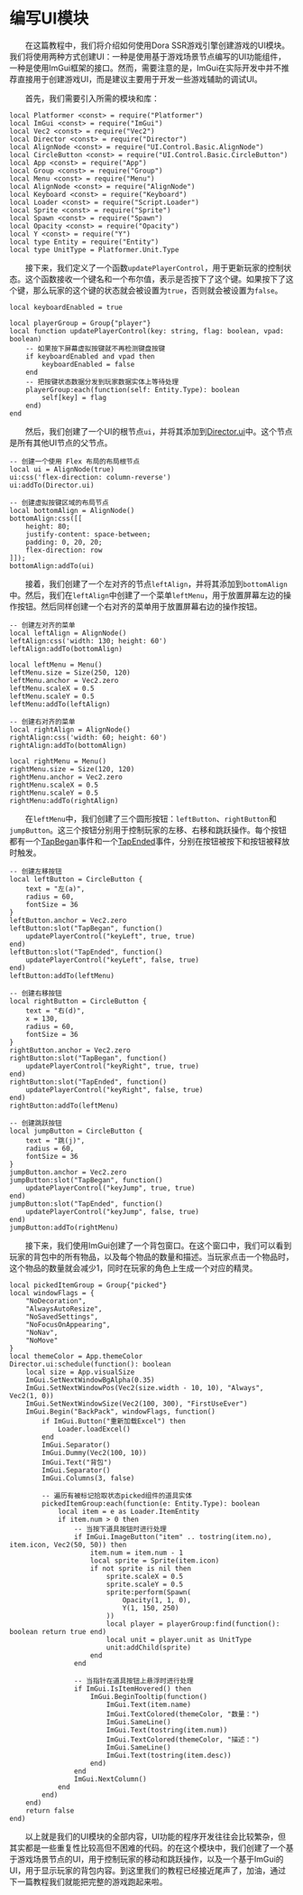 
# 编写UI模块

&emsp;&emsp;在这篇教程中，我们将介绍如何使用Dora SSR游戏引擎创建游戏的UI模块。我们将使用两种方式创建UI：一种是使用基于游戏场景节点编写的UI功能组件，一种是使用ImGui框架的接口。然而，需要注意的是，ImGui在实际开发中并不推荐直接用于创建游戏UI，而是建议主要用于开发一些游戏辅助的调试UI。

&emsp;&emsp;首先，我们需要引入所需的模块和库：

```tl title="Script/UI.tl"
local Platformer <const> = require("Platformer")
local ImGui <const> = require("ImGui")
local Vec2 <const> = require("Vec2")
local Director <const> = require("Director")
local AlignNode <const> = require("UI.Control.Basic.AlignNode")
local CircleButton <const> = require("UI.Control.Basic.CircleButton")
local App <const> = require("App")
local Group <const> = require("Group")
local Menu <const> = require("Menu")
local AlignNode <const> = require("AlignNode")
local Keyboard <const> = require("Keyboard")
local Loader <const> = require("Script.Loader")
local Sprite <const> = require("Sprite")
local Spawn <const> = require("Spawn")
local Opacity <const> = require("Opacity")
local Y <const> = require("Y")
local type Entity = require("Entity")
local type UnitType = Platformer.Unit.Type
```

&emsp;&emsp;接下来，我们定义了一个函数`updatePlayerControl`，用于更新玩家的控制状态。这个函数接收一个键名和一个布尔值，表示是否按下了这个键。如果按下了这个键，那么玩家的这个键的状态就会被设置为`true`，否则就会被设置为`false`。

```tl title="Script/UI.tl"
local keyboardEnabled = true

local playerGroup = Group{"player"}
local function updatePlayerControl(key: string, flag: boolean, vpad: boolean)
	-- 如果按下屏幕虚拟按键就不再检测键盘按键
	if keyboardEnabled and vpad then
		keyboardEnabled = false
	end
	-- 把按键状态数据分发到玩家数据实体上等待处理
	playerGroup:each(function(self: Entity.Type): boolean
		self[key] = flag
	end)
end
```

&emsp;&emsp;然后，我们创建了一个UI的根节点`ui`，并将其添加到[Director.ui](/docs/api/Class/Director#ui)中。这个节点是所有其他UI节点的父节点。

```tl title="Script/UI.tl"
-- 创建一个使用 Flex 布局的布局根节点
local ui = AlignNode(true)
ui:css('flex-direction: column-reverse')
ui:addTo(Director.ui)

-- 创建虚拟按键区域的布局节点
local bottomAlign = AlignNode()
bottomAlign:css([[
	height: 80;
	justify-content: space-between;
	padding: 0, 20, 20;
	flex-direction: row
]]);
bottomAlign:addTo(ui)
```

&emsp;&emsp;接着，我们创建了一个左对齐的节点`leftAlign`，并将其添加到`bottomAlign`中。然后，我们在`leftAlign`中创建了一个菜单`leftMenu`，用于放置屏幕左边的操作按钮。然后同样创建一个右对齐的菜单用于放置屏幕右边的操作按钮。

```tl title="Script/UI.tl"
-- 创建左对齐的菜单
local leftAlign = AlignNode()
leftAlign:css('width: 130; height: 60')
leftAlign:addTo(bottomAlign)

local leftMenu = Menu()
leftMenu.size = Size(250, 120)
leftMenu.anchor = Vec2.zero
leftMenu.scaleX = 0.5
leftMenu.scaleY = 0.5
leftMenu:addTo(leftAlign)

-- 创建右对齐的菜单
local rightAlign = AlignNode()
rightAlign:css('width: 60; height: 60')
rightAlign:addTo(bottomAlign)

local rightMenu = Menu()
rightMenu.size = Size(120, 120)
rightMenu.anchor = Vec2.zero
rightMenu.scaleX = 0.5
rightMenu.scaleY = 0.5
rightMenu:addTo(rightAlign)
```

&emsp;&emsp;在`leftMenu`中，我们创建了三个圆形按钮：`leftButton`、`rightButton`和`jumpButton`。这三个按钮分别用于控制玩家的左移、右移和跳跃操作。每个按钮都有一个[TapBegan](/docs/api/Node%20Event/Node#tapbegan)事件和一个[TapEnded](/docs/api/Node%20Event/Node#tapended)事件，分别在按钮被按下和按钮被释放时触发。

```tl title="Script/UI.tl"
-- 创建左移按钮
local leftButton = CircleButton {
	text = "左(a)",
	radius = 60,
	fontSize = 36
}
leftButton.anchor = Vec2.zero
leftButton:slot("TapBegan", function()
	updatePlayerControl("keyLeft", true, true)
end)
leftButton:slot("TapEnded", function()
	updatePlayerControl("keyLeft", false, true)
end)
leftButton:addTo(leftMenu)

-- 创建右移按钮
local rightButton = CircleButton {
	text = "右(d)",
	x = 130,
	radius = 60,
	fontSize = 36
}
rightButton.anchor = Vec2.zero
rightButton:slot("TapBegan", function()
	updatePlayerControl("keyRight", true, true)
end)
rightButton:slot("TapEnded", function()
	updatePlayerControl("keyRight", false, true)
end)
rightButton:addTo(leftMenu)

-- 创建跳跃按钮
local jumpButton = CircleButton {
	text = "跳(j)",
	radius = 60,
	fontSize = 36
}
jumpButton.anchor = Vec2.zero
jumpButton:slot("TapBegan", function()
	updatePlayerControl("keyJump", true, true)
end)
jumpButton:slot("TapEnded", function()
	updatePlayerControl("keyJump", false, true)
end)
jumpButton:addTo(rightMenu)
```

&emsp;&emsp;接下来，我们使用ImGui创建了一个背包窗口。在这个窗口中，我们可以看到玩家的背包中的所有物品，以及每个物品的数量和描述。当玩家点击一个物品时，这个物品的数量就会减少1，同时在玩家的角色上生成一个对应的精灵。

```tl title="Script/UI.tl"
local pickedItemGroup = Group{"picked"}
local windowFlags = {
	"NoDecoration",
	"AlwaysAutoResize",
	"NoSavedSettings",
	"NoFocusOnAppearing",
	"NoNav",
	"NoMove"
}
local themeColor = App.themeColor
Director.ui:schedule(function(): boolean
	local size = App.visualSize
	ImGui.SetNextWindowBgAlpha(0.35)
	ImGui.SetNextWindowPos(Vec2(size.width - 10, 10), "Always", Vec2(1, 0))
	ImGui.SetNextWindowSize(Vec2(100, 300), "FirstUseEver")
	ImGui.Begin("BackPack", windowFlags, function()
		if ImGui.Button("重新加载Excel") then
			Loader.loadExcel()
		end
		ImGui.Separator()
		ImGui.Dummy(Vec2(100, 10))
		ImGui.Text("背包")
		ImGui.Separator()
		ImGui.Columns(3, false)

		-- 遍历有被标记拾取状态picked组件的道具实体
		pickedItemGroup:each(function(e: Entity.Type): boolean
			local item = e as Loader.ItemEntity
			if item.num > 0 then
				-- 当按下道具按钮时进行处理
				if ImGui.ImageButton("item" .. tostring(item.no), item.icon, Vec2(50, 50)) then
					item.num = item.num - 1
					local sprite = Sprite(item.icon)
					if not sprite is nil then
						sprite.scaleX = 0.5
						sprite.scaleY = 0.5
						sprite:perform(Spawn(
							Opacity(1, 1, 0),
							Y(1, 150, 250)
						))
						local player = playerGroup:find(function(): boolean return true end)
						local unit = player.unit as UnitType
						unit:addChild(sprite)
					end
				end

				-- 当指针在道具按钮上悬浮时进行处理
				if ImGui.IsItemHovered() then
					ImGui.BeginTooltip(function()
						ImGui.Text(item.name)
						ImGui.TextColored(themeColor, "数量：")
						ImGui.SameLine()
						ImGui.Text(tostring(item.num))
						ImGui.TextColored(themeColor, "描述：")
						ImGui.SameLine()
						ImGui.Text(tostring(item.desc))
					end)
				end
				ImGui.NextColumn()
			end
		end)
	end)
	return false
end)
```

&emsp;&emsp;以上就是我们的UI模块的全部内容，UI功能的程序开发往往会比较繁杂，但其实都是一些重复性比较高但不困难的代码。的在这个模块中，我们创建了一个基于游戏场景节点的UI，用于控制玩家的移动和跳跃操作，以及一个基于ImGui的UI，用于显示玩家的背包内容。到这里我们的教程已经接近尾声了，加油，通过下一篇教程我们就能把完整的游戏跑起来啦。